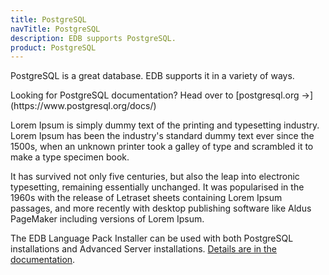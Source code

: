 ```yaml
---
title: PostgreSQL
navTitle: PostgreSQL
description: EDB supports PostgreSQL.
product: PostgreSQL
---
```


PostgreSQL is a great database. EDB supports it in a variety of ways.

<Attention>
    Looking for PostgreSQL documentation? Head over to [postgresql.org &rarr;](https://www.postgresql.org/docs/)
</Attention>

Lorem Ipsum is simply dummy text of the printing and typesetting industry. Lorem Ipsum has been the industry's standard dummy text ever since the 1500s, when an unknown printer took a galley of type and scrambled it to make a type specimen book. 

It has survived not only five centuries, but also the leap into electronic typesetting, remaining essentially unchanged. It was popularised in the 1960s with the release of Letraset sheets containing Lorem Ipsum passages, and more recently with desktop publishing software like Aldus PageMaker including versions of Lorem Ipsum.

<!-- This needs to move. Else we're all eating at McDonald's for lunch -->
The EDB Language Pack Installer can be used with both PostgreSQL installations and Advanced Server installations. [Details are in the documentation](/epas/latest/language_pack/).
